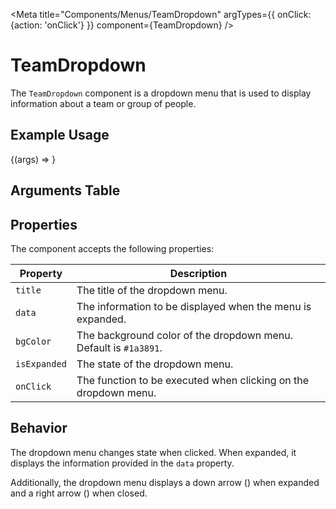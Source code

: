 
<Meta 
  title="Components/Menus/TeamDropdown"
  argTypes={{
    onClick: {action: 'onClick'}
  }}
  component={TeamDropdown}
/>

# TeamDropdown

The `TeamDropdown` component is a dropdown menu that is used to display information about a team or group of people.

## Example Usage

<Canvas>
  <Story 
    name="Basic Example" 
    args={{ 
      title: "My Team", 
      data: [
        {
          username: 'Myusername',
          description: 'This is a brief description from the user',
          score: 4,
          profileColor: 'yellow',
          img: 'https://www.semana.com/resizer/AhOjY7VO50nkdLUyhuzX2HcLZuc=/fit-in/768x0/smart/filters:format(jpg):quality(80)/cloudfront-us-east-1.images.arcpublishing.com/semana/KVRYJNDM6FGKPGL6WXPO26HFUA.png',
        }], 
      bgColor: "#1a3891",
      isExpanded: false,
    }}
  >
    {(args) => <TeamDropdown {...args} />}
  </Story>
</Canvas>

## Arguments Table

<ArgsTable story="Basic Example"/>

## Properties

The component accepts the following properties:

| Property | Description |
|-----------|-------------|
| `title` | The title of the dropdown menu. |
| `data` | The information to be displayed when the menu is expanded. |
| `bgColor` | The background color of the dropdown menu. Default is `#1a3891`. |
| `isExpanded` | The state of the dropdown menu. |
| `onClick` | The function to be executed when clicking on the dropdown menu. |

## Behavior

The dropdown menu changes state when clicked. When expanded, it displays the information provided in the `data` property.

Additionally, the dropdown menu displays a down arrow (<IoIosArrowDown />) when expanded and a right arrow (<IoIosArrowForward />) when closed.
